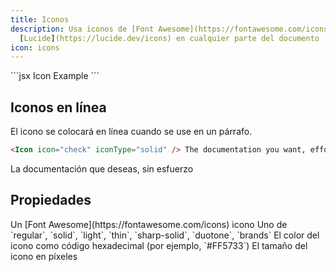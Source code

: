 ```yaml
---
title: Iconos
description: Usa iconos de [Font Awesome](https://fontawesome.com/icons) o
  [Lucide](https://lucide.dev/icons) en cualquier parte del documento
icon: icons
---
```


<Icon icon="check" size={32} />

<RequestExample>
  ```jsx Icon Example
  <Icon icon="check" size={32} />
  ```
</RequestExample>

## Iconos en línea

El icono se colocará en línea cuando se use en un párrafo.

```markdown Inline Icon Example
<Icon icon="check" iconType="solid" /> The documentation you want, effortlessly 
```

<Icon icon="check" iconType="solid" /> La documentación que deseas, sin esfuerzo

## Propiedades

<ResponseField name="icon" type="string" required>
  Un [Font Awesome](https://fontawesome.com/icons) icono
</ResponseField>

<ResponseField name="iconType" type="string">
  Uno de `regular`, `solid`, `light`, `thin`, `sharp-solid`, `duotone`, `brands`
</ResponseField>

<ResponseField name="color" type="string">
  El color del icono como código hexadecimal (por ejemplo, `#FF5733`)
</ResponseField>

<ResponseField name="size" type="number">
  El tamaño del icono en píxeles
</ResponseField>
